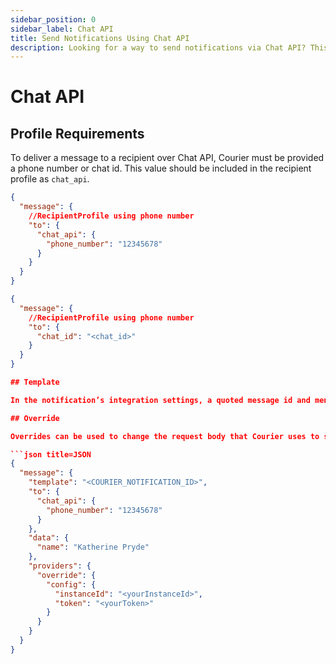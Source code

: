 ```yaml
---
sidebar_position: 0
sidebar_label: Chat API
title: Send Notifications Using Chat API
description: Looking for a way to send notifications via Chat API? This step-by-step tutorial will show you how to integrate Chat API the easy way.
---
```


# Chat API

## Profile Requirements

To deliver a message to a recipient over Chat API, Courier must be provided a phone number or chat id.
This value should be included in the recipient profile as `chat_api`.

```json title=JSON
{
  "message": {
    //RecipientProfile using phone number
    "to": {
      "chat_api": {
        "phone_number": "12345678"
      }
    }
  }
}
```

````json title=JSON
{
  "message": {
    //RecipientProfile using phone number
    "to": {
      "chat_id": "<chat_id>"
    }
  }
}

## Template

In the notification’s integration settings, a quoted message id and mentioned phone numbers can be provided

## Override

Overrides can be used to change the request body that Courier uses to send a push message. Overrides are useful when a field is not yet supported by Courier or you would like to override the value that Courier generates. You can override any of the fields supported by Chat APIs `/sendMessage` endpoint ([see all send request body fields here](https://chat-api.com/en/swagger.html?_ga=2.118122049.934738336.1637606157-1510064799.1637365770#/messages/sendMessage)). Below is an example of overriding the token and the chat API instance for the configuration:

```json title=JSON
{
  "message": {
    "template": "<COURIER_NOTIFICATION_ID>",
    "to": {
      "chat_api": {
        "phone_number": "12345678"
      }
    },
    "data": {
      "name": "Katherine Pryde"
    },
    "providers": {
      "override": {
        "config": {
          "instanceId": "<yourInstanceId>",
          "token": "<yourToken>"
        }
      }
    }
  }
}
````
